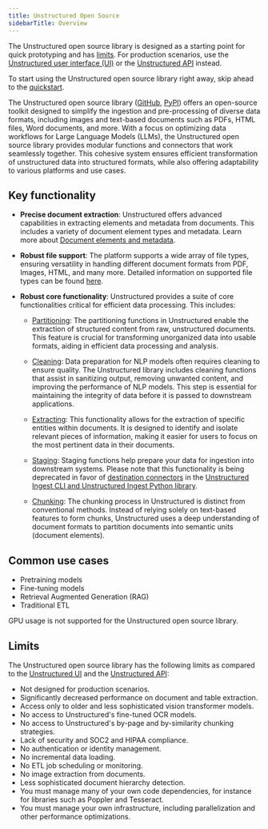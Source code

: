 ```yaml
---
title: Unstructured Open Source 
sidebarTitle: Overview
---
```


<Note>The Unstructured open source library is designed as a starting point for quick prototyping and has [limits](#limits). For production scenarios, use the [Unstructured user interface (UI)](/ui/overview) or the [Unstructured API](/api-reference/overview) instead.</Note>

<Tip>To start using the Unstructured open source library right away, skip ahead to the [quickstart](/open-source/introduction/quick-start).</Tip>

The Unstructured open source library ([GitHub](https://github.com/Unstructured-IO/unstructured), [PyPI](https://pypi.org/project/unstructured/)) offers an open-source toolkit
designed to simplify the ingestion and pre-processing of diverse data formats, including images and text-based documents
such as PDFs, HTML files, Word documents, and more. With a focus on optimizing data workflows for Large Language Models (LLMs),
the Unstructured open source library provides modular functions and connectors that work seamlessly together. This cohesive system ensures
efficient transformation of unstructured data into structured formats, while also offering adaptability to various platforms
and use cases.

## Key functionality

*   **Precise document extraction**: Unstructured offers advanced capabilities in extracting elements and metadata from documents. This includes a variety of document element types and metadata. Learn more about [Document elements and metadata](../concepts/document-elements).
    
*   **Robust file support**: The platform supports a wide array of file types, ensuring versatility in handling different document formats from PDF, Images, HTML, and many more. Detailed information on supported file types can be found [here](/open-source/introduction/supported-file-types).
    
*   **Robust core functionality**: Unstructured provides a suite of core functionalities critical for efficient data processing. This includes:
    
    *   [Partitioning](/open-source/core-functionality/partitioning): The partitioning functions in Unstructured enable the extraction of structured content from raw, unstructured documents. This feature is crucial for transforming unorganized data into usable formats, aiding in efficient data processing and analysis.
        
    *   [Cleaning](/open-source/core-functionality/cleaning): Data preparation for NLP models often requires cleaning to ensure quality. The Unstructured library includes cleaning functions that assist in sanitizing output, removing unwanted content, and improving the performance of NLP models. This step is essential for maintaining the integrity of data before it is passed to downstream applications.
        
    *   [Extracting](/open-source/core-functionality/extracting): This functionality allows for the extraction of specific entities within documents. It is designed to identify and isolate relevant pieces of information, making it easier for users to focus on the most pertinent data in their documents.
        
    *   [Staging](/open-source/core-functionality/staging): Staging functions help prepare your data for ingestion into downstream systems. Please note that this functionality is being deprecated in favor of [destination connectors](/ingestion/destination-connectors/overview) in the [Unstructured Ingest CLI and Unstructured Ingest Python library](/ingestion/overview).        
    
    *   [Chunking](/open-source/core-functionality/chunking): The chunking process in Unstructured is distinct from conventional methods. Instead of relying solely on text-based features to form chunks, Unstructured uses a deep understanding of document formats to partition documents into semantic units (document elements).
    
## Common use cases

*   Pretraining models
*   Fine-tuning models
*   Retrieval Augmented Generation (RAG)
*   Traditional ETL

<Note>GPU usage is not supported for the Unstructured open source library.</Note>

## Limits

The Unstructured open source library has the following limits as compared to the [Unstructured UI](/ui/overview) and the [Unstructured API](/api-reference/overview): 

* Not designed for production scenarios.
* Significantly decreased performance on document and table extraction.
* Access only to older and less sophisticated vision transformer models.
* No access to Unstructured's fine-tuned OCR models.
* No access to Unstructured's by-page and by-similarity chunking strategies.
* Lack of security and SOC2 and HIPAA compliance.
* No authentication or identity management.
* No incremental data loading.
* No ETL job scheduling or monitoring.
* No image extraction from documents.
* Less sophisticated document hierarchy detection.
* You must manage many of your own code dependencies, for instance for libraries such as Poppler and Tesseract.
* You must manage your own infrastructure, including parallelization and other performance optimizations.